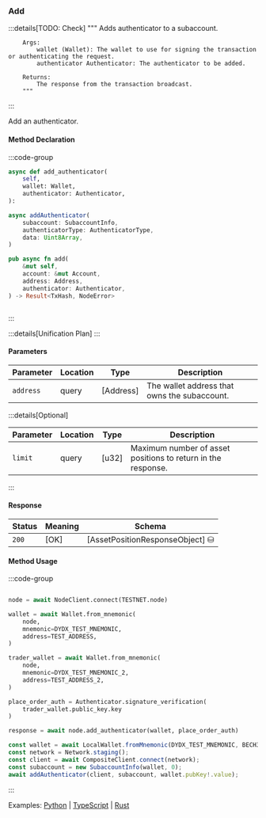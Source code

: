 ### Add

:::details[TODO: Check]
        """
        Adds authenticator to a subaccount.

        Args:
            wallet (Wallet): The wallet to use for signing the transaction or authenticating the request.
            authenticator Authenticator: The authenticator to be added.

        Returns:
            The response from the transaction broadcast.
        """
:::

Add an authenticator.

#### Method Declaration

:::code-group

```python [Python]
async def add_authenticator(
    self,
    wallet: Wallet,
    authenticator: Authenticator,
):
```

```typescript [TypeScript]
async addAuthenticator(
    subaccount: SubaccountInfo,
    authenticatorType: AuthenticatorType,
    data: Uint8Array,
)
```

```rust [Rust]
pub async fn add(
    &mut self,
    account: &mut Account,
    address: Address,
    authenticator: Authenticator,
) -> Result<TxHash, NodeError>
```

```url [API]
```

:::

:::details[Unification Plan]
:::

#### Parameters

| Parameter           | Location | Type               | Description                                                           |
| ------------------- | -------- | ------------------ | --------------------------------------------------------------------- |
| `address`           | query    | [Address]          | The wallet address that owns the subaccount.                          |

:::details[Optional]

| Parameter                     | Location | Type                      | Description                                                  |
| ----------------------------- | -------- | ------------------------- | ------------------------------------------------------------ |
| `limit`                       | query    | [u32]                     | Maximum number of asset positions to return in the response. |

:::

#### Response

| Status | Meaning     | Schema                          |
| ------ | ----------- | ------------------------------- |
| `200`  | [OK]        | [AssetPositionResponseObject] ⛁ |

#### Method Usage

:::code-group

```rust [Rust]
```

```python [Python]
node = await NodeClient.connect(TESTNET.node)

wallet = await Wallet.from_mnemonic(
    node,
    mnemonic=DYDX_TEST_MNEMONIC,
    address=TEST_ADDRESS,
)

trader_wallet = await Wallet.from_mnemonic(
    node,
    mnemonic=DYDX_TEST_MNEMONIC_2,
    address=TEST_ADDRESS_2,
)

place_order_auth = Authenticator.signature_verification(
    trader_wallet.public_key.key
)

response = await node.add_authenticator(wallet, place_order_auth)
```

```typescript [TypeScript]
const wallet = await LocalWallet.fromMnemonic(DYDX_TEST_MNEMONIC, BECH32_PREFIX);
const network = Network.staging();
const client = await CompositeClient.connect(network);
const subaccount = new SubaccountInfo(wallet, 0);
await addAuthenticator(client, subaccount, wallet.pubKey!.value);
```

:::

Examples: [Python] | [TypeScript] | [Rust]

[Python]: https://github.com/dydxprotocol/v4-clients/blob/3e8c7e1b960291b7ef273962d374d9934a5c4d33/v4-client-py-v2/examples/authenticator_management.py#L53
[TypeScript]: https://github.com/dydxprotocol/v4-clients/blob/3e8c7e1b960291b7ef273962d374d9934a5c4d33/v4-client-js/examples/permissioned_keys_example.ts#L58
[Rust]: https://github.com/dydxprotocol/v4-clients/blob/3e8c7e1b960291b7ef273962d374d9934a5c4d33/v4-client-rs/client/examples/authenticator.rs#L79
